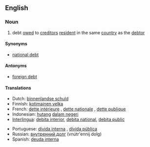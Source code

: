 ==English==

===Noun===
{{en-noun|sg=[[domestic]] [[debt]]}}

# {{finance}} debt [[owe]]d to [[creditor]]s [[resident]] in the same [[country]] as the [[debtor]]

====Synonyms====
* [[national debt]]

====Antonyms====
* [[foreign debt]]

====Translations====
{{trans-top|debt owed to creditors resident in the same country as debtor}}
*Dutch: [[binnenlandse schuld]] {{f}}
*Finnish: [[kotimainen velka]]
*French: [[dette intérieure]] {{f}}, [[dette nationale]] {{f}}, [[dette publique]] {{f}}
*Indonesian: [[hutang]] [[dalam negeri]]
*[[Interlingua]]: [[debita interior]], [[debita national]], [[debita public]]
{{trans-mid}}
*Portuguese: [[dívida interna]] {{f}}, [[dívida pública]] {{f}}
*Russian: [[внутренний долг]] (vnútr'ennij dolg) {{m}}
*Spanish: [[deuda interna]] {{f}}
{{trans-bottom}}